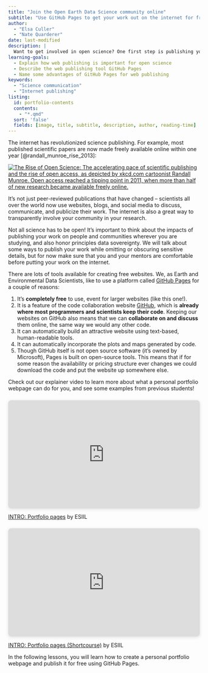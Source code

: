 ```yaml
---
title: "Join the Open Earth Data Science community online"
subtitle: "Use GitHub Pages to get your work out on the internet for free"
author:
  - "Elsa Culler"
  - "Nate Quarderer"
date: last-modified
description: |
  Want to get involved in open science? One first step is publishing your work on the internet.
learning-goals:
  - Explain how web publishing is important for open science
  - Describe the web publishing tool GitHub Pages
  - Name some advantages of GitHub Pages for web publishing
keywords:
  - "Science communication"
  - "Internet publishing"
listing:
  id: portfolio-contents
  contents: 
    - "*.qmd"
  sort: 'false'
  fields: [image, title, subtitle, description, author, reading-time]
---
```


The internet has revolutionized science publishing. For example, most published scientific papers are now made freely available online within one year [@randall_munroe_rise_2013]:

[![The Rise of Open Science: The accelerating pace of scientific publishing and the rise of open access, as depicted by xkcd.com cartoonist Randall Munroe. Open access reached a tipping point in 2011, when more than half of new research became available freely online.](https://www.explainxkcd.com/wiki/images/4/48/the_rise_of_open_access.jpg)](https://www.science.org/doi/epdf/10.1126/science.342.6154.58)

It's not just peer-reviewed publications that have changed -- scientists all over the world now use websites, blogs, and social media to discuss, communicate, and publicize their work. The internet is also a great way to transparently involve your community in your research.

::: {.callout-important}
Not all science has to be open! It's important to think about the impacts of publishing your work on people and communities wherever you are studying, and also honor principles data sovereignty. We will talk about some ways to publish your work while omitting or obscuring sensitive details, but for now make sure that you and your mentors are comfortable before putting your work on the internet.
:::

There are lots of tools available for creating free websites. We, as Earth and Environmental Data Scientists, like to use a platform called [GitHub Pages](https://pages.github.com/) for a couple of reasons:

  1. It's **completely free** to use, event for larger websites (like this one!).
  2. It is a feature of the code collaboration website [GitHub](https://github.com/), which is **already where most programmers and scientists keep their code**. Keeping our websites on GitHub also means that we can **collaborate on and discuss** them online, the same way we would any other code.
  3. It can automatically build an attractive website using text-based, human-readable tools.
  4. It can automatically incorporate the plots and maps generated by code.
  5. Though GitHub itself is not open source software (it's owned by Microsoft), Pages is built on open-source tools. This means that if for some reason the availability or pricing structure ever changes we could download the code and put the website up somewhere else.



::: {.callout}
Check out our explainer video to learn more about what a personal portfolio webpage can do for you, and see some examples from previous students!

::: {.content-visible when-profile="stars"}
<div style="position: relative; width: 100%; height: 0; padding-top: 56.2500%;
 padding-bottom: 0; box-shadow: 0 2px 8px 0 rgba(63,69,81,0.16); margin-top: 1.6em; margin-bottom: 0.9em; overflow: hidden;
 border-radius: 8px; will-change: transform;">
  <iframe loading="lazy" style="position: absolute; width: 100%; height: 100%; top: 0; left: 0; border: none; padding: 0;margin: 0;"
    src="https:&#x2F;&#x2F;www.canva.com&#x2F;design&#x2F;DAGBkZySSkY&#x2F;UgXPg_ZoJ54T-knLge8QDQ&#x2F;watch?embed" allowfullscreen="allowfullscreen" allow="fullscreen">
  </iframe>
</div>
<a href="https:&#x2F;&#x2F;www.canva.com&#x2F;design&#x2F;DAGBkZySSkY&#x2F;UgXPg_ZoJ54T-knLge8QDQ&#x2F;watch?utm_content=DAGBkZySSkY&amp;utm_campaign=designshare&amp;utm_medium=embeds&amp;utm_source=link" target="_blank" rel="noopener">INTRO: Portfolio pages</a> by ESIIL
:::

::: {.content-visible when-profile="shortcourse"}
<div style="position: relative; width: 100%; height: 0; padding-top: 56.2500%;
 padding-bottom: 0; box-shadow: 0 2px 8px 0 rgba(63,69,81,0.16); margin-top: 1.6em; margin-bottom: 0.9em; overflow: hidden;
 border-radius: 8px; will-change: transform;">
  <iframe loading="lazy" style="position: absolute; width: 100%; height: 100%; top: 0; left: 0; border: none; padding: 0;margin: 0;"
    src="https:&#x2F;&#x2F;www.canva.com&#x2F;design&#x2F;DAGB2S1U2eE&#x2F;q1LwEibiuFLOG1w6EDQImQ&#x2F;watch?embed" allowfullscreen="allowfullscreen" allow="fullscreen">
  </iframe>
</div>
<a href="https:&#x2F;&#x2F;www.canva.com&#x2F;design&#x2F;DAGB2S1U2eE&#x2F;q1LwEibiuFLOG1w6EDQImQ&#x2F;watch?utm_content=DAGB2S1U2eE&amp;utm_campaign=designshare&amp;utm_medium=embeds&amp;utm_source=link" target="_blank" rel="noopener">INTRO: Portfolio pages (Shortcourse)</a> by ESIIL
:::
:::

In the following lessons, you will learn how to create a personal portfolio webpage and publish it for free using GitHub Pages. 

::: {#portfolio-contents}
:::